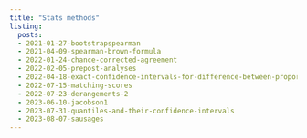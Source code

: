 ```yaml
---
title: "Stats methods"
listing: 
  posts:
  - 2021-01-27-bootstrapspearman
  - 2021-04-09-spearman-brown-formula
  - 2022-01-24-chance-corrected-agreement
  - 2022-02-05-prepost-analyses
  - 2022-04-18-exact-confidence-intervals-for-difference-between-proportions
  - 2022-07-15-matching-scores
  - 2022-07-23-derangements-2
  - 2023-06-10-jacobson1
  - 2023-07-31-quantiles-and-their-confidence-intervals
  - 2023-08-07-sausages
---
```

